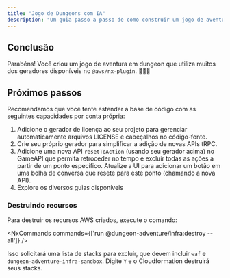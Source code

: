 ```yaml
---
title: "Jogo de Dungeons com IA"
description: "Um guia passo a passo de como construir um jogo de aventura de dungeon com IA usando o @aws/nx-plugin."
---
```





## Conclusão

Parabéns! Você criou um jogo de aventura em dungeon que utiliza muitos dos geradores disponíveis no `@aws/nx-plugin`. 🎉🎉🎉

## Próximos passos

Recomendamos que você tente estender a base de código com as seguintes capacidades por conta própria:

1. Adicione o <Link path="guides/license">gerador de licença</Link> ao seu projeto para gerenciar automaticamente arquivos LICENSE e cabeçalhos no código-fonte.
2. <Link path="get_started/tutorials/create-generator">Crie seu próprio gerador</Link> para simplificar a adição de novas APIs tRPC.
3. Adicione uma nova API `resetToAction` (usando seu gerador acima) no GameAPI que permita retroceder no tempo e excluir todas as ações a partir de um ponto específico. Atualize a UI para adicionar um botão em uma bolha de conversa que resete para este ponto (chamando a nova API).
4. Explore os diversos guias disponíveis

### Destruindo recursos

Para destruir os recursos AWS criados, execute o comando:

<NxCommands commands={['run @dungeon-adventure/infra:destroy --all']} />

Isso solicitará uma lista de stacks para excluir, que devem incluir `waf` e `dungeon-adventure-infra-sandbox`. Digite `Y` e o Cloudformation destruirá seus stacks.